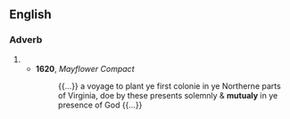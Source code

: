 ==English==

===Adverb===
{{head|en|adverb}}

# {{obsolete spelling of|en|mutually}}
#* '''1620''', ''Mayflower Compact''
#*: {{...}} a voyage to plant ye first colonie in ye Northerne parts of Virginia, doe by these presents solemnly & '''mutualy''' in ye presence of God {{...}}